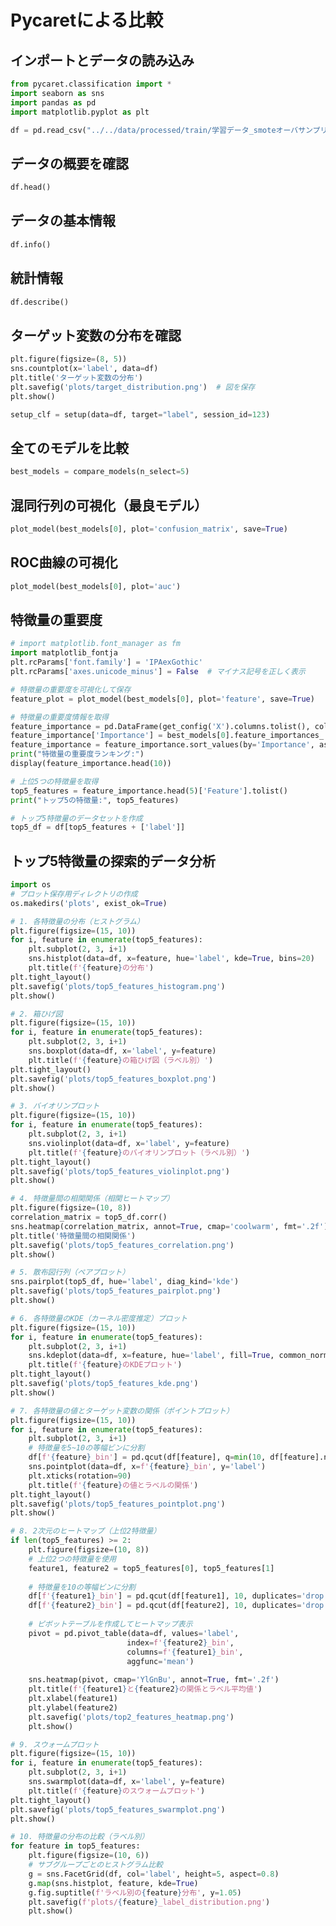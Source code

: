 # Pycaretによる比較

## インポートとデータの読み込み
```python
from pycaret.classification import *
import seaborn as sns
import pandas as pd
import matplotlib.pyplot as plt

df = pd.read_csv("../../data/processed/train/学習データ_smoteオーバサンプリング_label_conversion_3_過学習False.csv")
```

## データの概要を確認

```python
df.head()
```

## データの基本情報

```python
df.info()
```

## 統計情報

```python
df.describe()
```

## ターゲット変数の分布を確認

```python
plt.figure(figsize=(8, 5))
sns.countplot(x='label', data=df)
plt.title('ターゲット変数の分布')
plt.savefig('plots/target_distribution.png')  # 図を保存
plt.show()
```

```python
setup_clf = setup(data=df, target="label", session_id=123)
```

## 全てのモデルを比較

```python
best_models = compare_models(n_select=5)
```

## 混同行列の可視化（最良モデル）
```python
plot_model(best_models[0], plot='confusion_matrix', save=True)
```

## ROC曲線の可視化

```python
plot_model(best_models[0], plot='auc')
```

## 特徴量の重要度
```python
# import matplotlib.font_manager as fm
import matplotlib_fontja
plt.rcParams['font.family'] = 'IPAexGothic'
plt.rcParams['axes.unicode_minus'] = False  # マイナス記号を正しく表示

# 特徴量の重要度を可視化して保存
feature_plot = plot_model(best_models[0], plot='feature', save=True)

# 特徴量の重要度情報を取得
feature_importance = pd.DataFrame(get_config('X').columns.tolist(), columns=['Feature'])
feature_importance['Importance'] = best_models[0].feature_importances_
feature_importance = feature_importance.sort_values(by='Importance', ascending=False)
print("特徴量の重要度ランキング:")
display(feature_importance.head(10))

# 上位5つの特徴量を取得
top5_features = feature_importance.head(5)['Feature'].tolist()
print("トップ5の特徴量:", top5_features)

# トップ5特徴量のデータセットを作成
top5_df = df[top5_features + ['label']]
```

## トップ5特徴量の探索的データ分析

```python
import os
# プロット保存用ディレクトリの作成
os.makedirs('plots', exist_ok=True)

# 1. 各特徴量の分布（ヒストグラム）
plt.figure(figsize=(15, 10))
for i, feature in enumerate(top5_features):
    plt.subplot(2, 3, i+1)
    sns.histplot(data=df, x=feature, hue='label', kde=True, bins=20)
    plt.title(f'{feature}の分布')
plt.tight_layout()
plt.savefig('plots/top5_features_histogram.png')
plt.show()
```

```python
# 2. 箱ひげ図
plt.figure(figsize=(15, 10))
for i, feature in enumerate(top5_features):
    plt.subplot(2, 3, i+1)
    sns.boxplot(data=df, x='label', y=feature)
    plt.title(f'{feature}の箱ひげ図（ラベル別）')
plt.tight_layout()
plt.savefig('plots/top5_features_boxplot.png')
plt.show()
```

```python
# 3. バイオリンプロット
plt.figure(figsize=(15, 10))
for i, feature in enumerate(top5_features):
    plt.subplot(2, 3, i+1)
    sns.violinplot(data=df, x='label', y=feature)
    plt.title(f'{feature}のバイオリンプロット（ラベル別）')
plt.tight_layout()
plt.savefig('plots/top5_features_violinplot.png')
plt.show()
```

```python
# 4. 特徴量間の相関関係（相関ヒートマップ）
plt.figure(figsize=(10, 8))
correlation_matrix = top5_df.corr()
sns.heatmap(correlation_matrix, annot=True, cmap='coolwarm', fmt='.2f')
plt.title('特徴量間の相関関係')
plt.savefig('plots/top5_features_correlation.png')
plt.show()
```

```python
# 5. 散布図行列（ペアプロット）
sns.pairplot(top5_df, hue='label', diag_kind='kde')
plt.savefig('plots/top5_features_pairplot.png')
plt.show()
```

```python
# 6. 各特徴量のKDE（カーネル密度推定）プロット
plt.figure(figsize=(15, 10))
for i, feature in enumerate(top5_features):
    plt.subplot(2, 3, i+1)
    sns.kdeplot(data=df, x=feature, hue='label', fill=True, common_norm=False, alpha=0.5)
    plt.title(f'{feature}のKDEプロット')
plt.tight_layout()
plt.savefig('plots/top5_features_kde.png')
plt.show()
```

```python
# 7. 各特徴量の値とターゲット変数の関係（ポイントプロット）
plt.figure(figsize=(15, 10))
for i, feature in enumerate(top5_features):
    plt.subplot(2, 3, i+1)
    # 特徴量を5~10の等幅ビンに分割
    df[f'{feature}_bin'] = pd.qcut(df[feature], q=min(10, df[feature].nunique()), duplicates='drop')
    sns.pointplot(data=df, x=f'{feature}_bin', y='label')
    plt.xticks(rotation=90)
    plt.title(f'{feature}の値とラベルの関係')
plt.tight_layout()
plt.savefig('plots/top5_features_pointplot.png')
plt.show()
```

```python
# 8. 2次元のヒートマップ（上位2特徴量）
if len(top5_features) >= 2:
    plt.figure(figsize=(10, 8))
    # 上位2つの特徴量を使用
    feature1, feature2 = top5_features[0], top5_features[1]
    
    # 特徴量を10の等幅ビンに分割
    df[f'{feature1}_bin'] = pd.qcut(df[feature1], 10, duplicates='drop')
    df[f'{feature2}_bin'] = pd.qcut(df[feature2], 10, duplicates='drop')
    
    # ピボットテーブルを作成してヒートマップ表示
    pivot = pd.pivot_table(data=df, values='label', 
                          index=f'{feature2}_bin', 
                          columns=f'{feature1}_bin', 
                          aggfunc='mean')
    
    sns.heatmap(pivot, cmap='YlGnBu', annot=True, fmt='.2f')
    plt.title(f'{feature1}と{feature2}の関係とラベル平均値')
    plt.xlabel(feature1)
    plt.ylabel(feature2)
    plt.savefig('plots/top2_features_heatmap.png')
    plt.show()
```

```python
# 9. スウォームプロット
plt.figure(figsize=(15, 10))
for i, feature in enumerate(top5_features):
    plt.subplot(2, 3, i+1)
    sns.swarmplot(data=df, x='label', y=feature)
    plt.title(f'{feature}のスウォームプロット')
plt.tight_layout()
plt.savefig('plots/top5_features_swarmplot.png')
plt.show()
```

```python
# 10. 特徴量の分布の比較（ラベル別）
for feature in top5_features:
    plt.figure(figsize=(10, 6))
    # サブグループごとのヒストグラム比較
    g = sns.FacetGrid(df, col='label', height=5, aspect=0.8)
    g.map(sns.histplot, feature, kde=True)
    g.fig.suptitle(f'ラベル別の{feature}分布', y=1.05)
    plt.savefig(f'plots/{feature}_label_distribution.png')
    plt.show()
```
